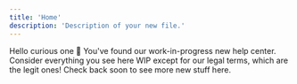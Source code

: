 ```yaml
---
title: 'Home'
description: 'Description of your new file.'
---
```


Hello curious one 🧐 You've found our work-in-progress new help center. Consider everything you see here WIP except for our legal terms, which are the legit ones! Check back soon to see more new stuff here.